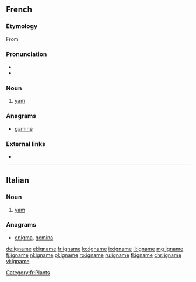 ==French==
{{wikipedia|lang=fr}}

===Etymology===
From {{etyl|pt|fr}} {{m|pt|inhame}}

===Pronunciation===
* {{IPA|/i.ɲam/|lang=fr}}
* {{audio|Fr-Paris--igname.ogg|Audio (Paris)|lang=fr}}

===Noun===
{{fr-noun|f}}

# [[yam]] {{gloss|plant}}

===Anagrams===
* [[gamine#French|gamine]]

===External links===
* {{R:TLFi}}

[[Category:fr:Plants]]

----

==Italian==

===Noun===
{{it-noun|m}}

# [[yam]]

===Anagrams===
* [[enigma#Italian|enigma]], [[gemina#Italian|gemina]]

[[de:igname]]
[[el:igname]]
[[fr:igname]]
[[ko:igname]]
[[io:igname]]
[[li:igname]]
[[mg:igname]]
[[fj:igname]]
[[nl:igname]]
[[pl:igname]]
[[ro:igname]]
[[ru:igname]]
[[tl:igname]]
[[chr:igname]]
[[vi:igname]]
